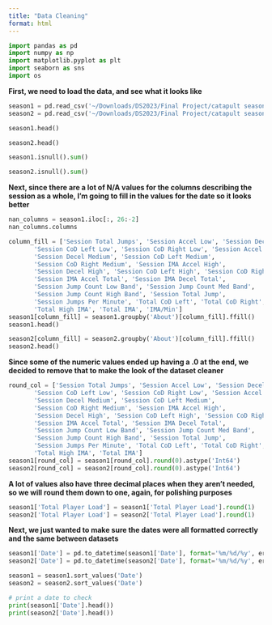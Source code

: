 ```yaml
---
title: "Data Cleaning"
format: html
---
```


```python
import pandas as pd
import numpy as np
import matplotlib.pyplot as plt
import seaborn as sns
import os
```

**First, we need to load the data, and see what it looks like**

```python
season1 = pd.read_csv('~/Downloads/DS2023/Final Project/catapult season 1(in).csv')
season2 = pd.read_csv('~/Downloads/DS2023/Final Project/catapult season 2(in).csv')
```

```python
season1.head()
```

```python
season2.head()
```

```python
season1.isnull().sum()
```

```python
season2.isnull().sum()
```

**Next, since there are a lot of N/A values for the columns describing the session as a whole, I'm going to fill in the values for the date so it looks better**

```python
nan_columns = season1.iloc[:, 26:-2]
nan_columns.columns
```

```python
column_fill = ['Session Total Jumps', 'Session Accel Low', 'Session Decel Low',
       'Session CoD Left Low', 'Session CoD Right Low', 'Session Accel Med',
       'Session Decel Medium', 'Session CoD Left Medium',
       'Session CoD Right Medium', 'Session IMA Accel High',
       'Session Decel High', 'Session CoD Left High', 'Session CoD Right High',
       'Session IMA Accel Total', 'Session IMA Decel Total',
       'Session Jump Count Low Band', 'Session Jump Count Med Band',
       'Session Jump Count High Band', 'Session Total Jump',
       'Session Jumps Per Minute', 'Total CoD Left', 'Total CoD Right',
       'Total High IMA', 'Total IMA', 'IMA/Min']
season1[column_fill] = season1.groupby('About')[column_fill].ffill()
season1.head()
```

```python
season2[column_fill] = season2.groupby('About')[column_fill].ffill()
season2.head()
```

**Since some of the numeric values ended up having a .0 at the end, we decided to remove that to make the look of the dataset cleaner**

```python
round_col = ['Session Total Jumps', 'Session Accel Low', 'Session Decel Low',
       'Session CoD Left Low', 'Session CoD Right Low', 'Session Accel Med',
       'Session Decel Medium', 'Session CoD Left Medium',
       'Session CoD Right Medium', 'Session IMA Accel High',
       'Session Decel High', 'Session CoD Left High', 'Session CoD Right High',
       'Session IMA Accel Total', 'Session IMA Decel Total',
       'Session Jump Count Low Band', 'Session Jump Count Med Band',
       'Session Jump Count High Band', 'Session Total Jump',
       'Session Jumps Per Minute', 'Total CoD Left', 'Total CoD Right',
       'Total High IMA', 'Total IMA']
season1[round_col] = season1[round_col].round(0).astype('Int64')
season2[round_col] = season2[round_col].round(0).astype('Int64')
```

**A lot of values also have three decimal places when they aren't needed, so we will round them down to one, again, for polishing purposes**

```python
season1['Total Player Load'] = season1['Total Player Load'].round(1)
season2['Total Player Load'] = season2['Total Player Load'].round(1)
```

**Next, we just wanted to make sure the dates were all formatted correctly and the same between datasets**

```python
season1['Date'] = pd.to_datetime(season1['Date'], format='%m/%d/%y', errors='coerce')
season2['Date'] = pd.to_datetime(season2['Date'], format='%m/%d/%y', errors='coerce')

season1 = season1.sort_values('Date')
season2 = season2.sort_values('Date')

# print a date to check
print(season1['Date'].head())
print(season2['Date'].head())
```

